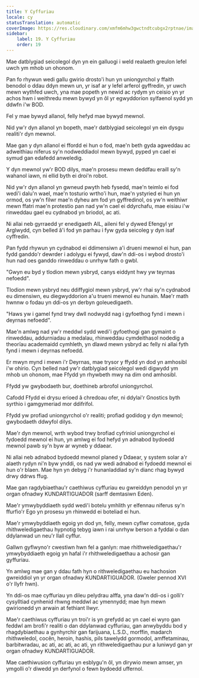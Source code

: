 ```yaml
---
title: Y Cyffuriau
locale: cy
statusTranslation: automatic
coverImage: https://res.cloudinary.com/xmfm6mhw3gwctndtcubgx2rptnae/image/upload/v1741354419/small_cover_la_gran_rebelion_28716e29d2.webp
sidebar:
    label: 19. Y Cyffuriau
    order: 19
---
```

Mae datblygiad seicolegol dyn yn ein galluogi i weld realaeth greulon lefel uwch ym mhob un ohonom.

Pan fo rhywun wedi gallu gwirio drosto'i hun yn uniongyrchol y ffaith benodol o ddau ddyn mewn un, yr isaf ar y lefel arferol gyffredin, yr uwch mewn wythfed uwch, yna mae popeth yn newid ac rydym yn ceisio yn yr achos hwn i weithredu mewn bywyd yn ôl yr egwyddorion sylfaenol sydd yn ddwfn i'w BOD.

Fel y mae bywyd allanol, felly hefyd mae bywyd mewnol.

Nid yw'r dyn allanol yn bopeth, mae'r datblygiad seicolegol yn ein dysgu realiti'r dyn mewnol.

Mae gan y dyn allanol ei ffordd ei hun o fod, mae'n beth gyda agweddau ac adweithiau niferus sy'n nodweddiadol mewn bywyd, pyped yn cael ei symud gan edafedd anweledig.

Y dyn mewnol yw'r BOD dilys, mae'n prosesu mewn deddfau eraill sy'n wahanol iawn, ni ellid byth ei droi'n robot.

Nid yw'r dyn allanol yn gwneud pwyth heb fysedd, mae'n teimlo ei fod wedi'i dalu'n wael, mae'n tosturio wrtho'i hun, mae'n ystyried ei hun yn ormod, os yw'n filwr mae'n dyheu am fod yn gyffredinol, os yw'n weithiwr mewn ffatri mae'n protestio pan nad yw'n cael ei ddyrchafu, mae eisiau i'w rinweddau gael eu cydnabod yn briodol, ac ati.

Ni allai neb gyrraedd yr enedigaeth AIL, aileni fel y dywed Efengyl yr Arglwydd, cyn belled â'i fod yn parhau i fyw gyda seicoleg y dyn isaf cyffredin.

Pan fydd rhywun yn cydnabod ei ddimensiwn a'i drueni mewnol ei hun, pan fydd ganddo'r dewrder i adolygu ei fywyd, daw'n ddi-os i wybod drosto'i hun nad oes ganddo rinweddau o unrhyw fath o gwbl.

"Gwyn eu byd y tlodion mewn ysbryd, canys eiddynt hwy yw teyrnas nefoedd".

Tlodion mewn ysbryd neu ddiffygiol mewn ysbryd, yw'r rhai sy'n cydnabod eu dimensiwn, eu diegwyddorion a'u trueni mewnol eu hunain. Mae'r math hwnnw o fodau yn ddi-os yn derbyn goleuedigaeth.

"Haws yw i gamel fynd trwy dwll nodwydd nag i gyfoethog fynd i mewn i deyrnas nefoedd".

Mae'n amlwg nad yw'r meddwl sydd wedi'i gyfoethogi gan gymaint o rinweddau, addurniadau a medalau, rhinweddau cymdeithasol nodedig a theorïau academaidd cymhleth, yn dlawd mewn ysbryd ac felly ni allai fyth fynd i mewn i deyrnas nefoedd.

Er mwyn mynd i mewn i'r Deyrnas, mae trysor y ffydd yn dod yn amhosibl i'w ohirio. Cyn belled nad yw'r datblygiad seicolegol wedi digwydd ym mhob un ohonom, mae Ffydd yn rhywbeth mwy na dim ond amhosibl.

Ffydd yw gwybodaeth bur, doethineb arbrofol uniongyrchol.

Cafodd Ffydd ei drysu erioed â chredoau ofer, ni ddylai'r Gnostics byth syrthio i gamgymeriad mor ddifrifol.

Ffydd yw profiad uniongyrchol o'r realiti; profiad godidog y dyn mewnol; gwybodaeth ddwyfol dilys.

Mae'r dyn mewnol, wrth wybod trwy brofiad cyfriniol uniongyrchol ei fydoedd mewnol ei hun, yn amlwg ei fod hefyd yn adnabod bydoedd mewnol pawb sy'n byw ar wyneb y ddaear.

Ni allai neb adnabod bydoedd mewnol planed y Ddaear, y system solar a'r alaeth rydyn ni'n byw ynddi, os nad yw wedi adnabod ei fydoedd mewnol ei hun o'r blaen. Mae hyn yn debyg i'r hunanladdiad sy'n dianc rhag bywyd drwy ddrws ffug.

Mae gan ragdybiaethau'r caethiwus cyffuriau eu gwreiddyn penodol yn yr organ ofnadwy KUNDARTIGUADOR (sarff demtasiwn Eden).

Mae'r ymwybyddiaeth sydd wedi'i botelu ymhlith yr elfennau niferus sy'n ffurfio'r Ego yn prosesu yn rhinwedd ei boteliad ei hun.

Mae'r ymwybyddiaeth egoig yn dod yn, felly, mewn cyflwr comatose, gyda rhithweledigaethau hypnotig tebyg iawn i rai unrhyw berson a fyddai o dan ddylanwad un neu'r llall cyffur.

Gallwn gyflwyno'r cwestiwn hwn fel a ganlyn: mae rhithweledigaethau'r ymwybyddiaeth egoig yn hafal i'r rhithweledigaethau a achosir gan gyffuriau.

Yn amlwg mae gan y ddau fath hyn o rithweledigaethau eu hachosion gwreiddiol yn yr organ ofnadwy KUNDARTIGUADOR. (Gweler pennod XVI o'r llyfr hwn).

Yn ddi-os mae cyffuriau yn dileu pelydrau alffa, yna daw'n ddi-os i golli'r cysylltiad cynhenid ​​rhwng meddwl ac ymennydd; mae hyn mewn gwirionedd yn arwain at fethiant llwyr.

Mae'r caethiwus cyffuriau yn troi'r is yn grefydd ac yn cael ei wyro gan feddwl am brofi'r realiti o dan ddylanwad cyffuriau, gan anwybyddu bod y rhagdybiaethau a gynhyrchir gan farijuana, L.S.D., morffin, madarch rhithweledol, cocên, heroin, hashis, pils tawelydd gormodol, amffetaminau, barbitwradau, ac ati, ac ati, ac ati, yn rithweledigaethau pur a luniwyd gan yr organ ofnadwy KUNDARTIGUADOR.

Mae caethiwusion cyffuriau yn esblygu'n ôl, yn dirywio mewn amser, yn ymgolli o'r diwedd yn derfynol o fewn bydoedd uffernol.

